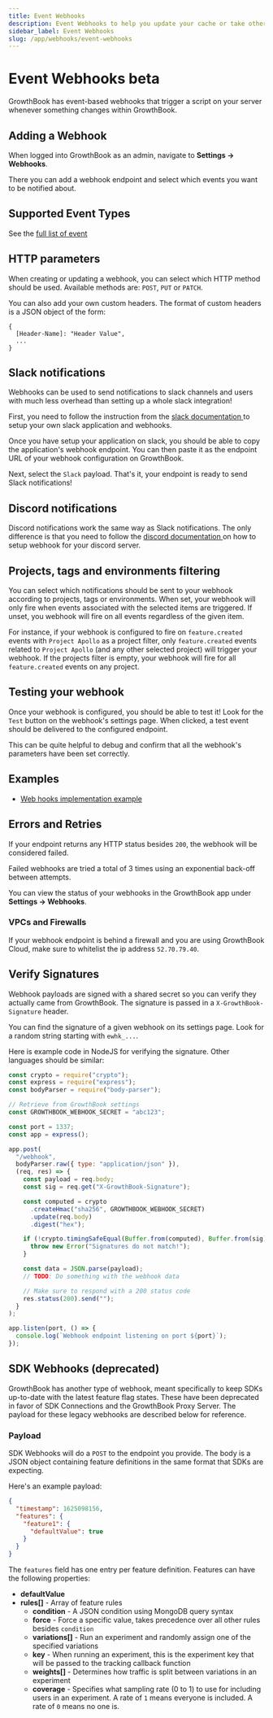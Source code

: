 ```yaml
---
title: Event Webhooks
description: Event Webhooks to help you update your cache or take other actions when the state changes on GrowthBook
sidebar_label: Event Webhooks
slug: /app/webhooks/event-webhooks
---
```



# Event Webhooks <Pill>beta</Pill>

GrowthBook has event-based webhooks that trigger a script on your server whenever something changes within GrowthBook.

## Adding a Webhook

When logged into GrowthBook as an admin, navigate to **Settings → Webhooks**.

There you can add a webhook endpoint and select which events you want to be notified about.

## Supported Event Types

See the [full list of event](/app/webhooks/event-webhooks/events)

## HTTP parameters

When creating or updating a webhook, you can select which HTTP method should be used. Available methods are: `POST`, `PUT` or `PATCH`.

You can also add your own custom headers. The format of custom headers is a JSON object of the form:

```
{
  [Header-Name]: "Header Value",
  ...
}
```

## Slack notifications

Webhooks can be used to send notifications to slack channels and users with much less overhead than setting up a whole slack integration!

First, you need to follow the instruction from the [slack documentation <ExternalLink />](https://api.slack.com/messaging/webhooks) to setup your own slack application and webhooks.

Once you have setup your application on slack, you should be able to copy the application's webhook endpoint. You can then paste it
as the endpoint URL of your webhook configuration on GrowthBook.

Next, select the `Slack` payload. That's it, your endpoint is ready to send Slack notifications!

## Discord notifications

Discord notifications work the same way as Slack notifications. The only difference is that you need to follow the [discord documentation <ExternalLink />](https://support.discord.com/hc/en-us/articles/228383668-Intro-to-Webhooks) on how to setup webhook for your discord server.

## Projects, tags and environments filtering

You can select which notifications should be sent to your webhook according to projects, tags or environments. When set, your webhook will only fire when events associated with the selected items are triggered. If unset, you webhook will fire on all events regardless of the given item.

For instance, if your webhook is configured to fire on `feature.created` events with `Project Apollo` as a project filter, only `feature.created` events related to `Project Apollo` (and any other selected project) will trigger your webhook. If the projects filter is empty, your webhook will fire for all `feature.created` events on any project.

## Testing your webhook

Once your webhook is configured, you should be able to test it! Look for the `Test` button on the webhook's settings page. When clicked, a test event should be delivered to the configured endpoint.

This can be quite helpful to debug and confirm that all the webhook's parameters have been set correctly.

## Examples

- [Web hooks implementation example <ExternalLink />](https://github.com/growthbook/examples/tree/main/webhooks-impl)

## Errors and Retries

If your endpoint returns any HTTP status besides `200`, the webhook will be considered failed.

Failed webhooks are tried a total of 3 times using an exponential back-off between attempts.

You can view the status of your webhooks in the GrowthBook app under **Settings &rarr; Webhooks**.

### VPCs and Firewalls

If your webhook endpoint is behind a firewall and you are using GrowthBook Cloud, make sure to whitelist the ip address `52.70.79.40`.

## Verify Signatures

Webhook payloads are signed with a shared secret so you can verify they actually came from GrowthBook. The signature is passed in a `X-GrowthBook-Signature` header.

You can find the signature of a given webhook on its settings page. Look for a random string starting with `ewhk_...`.

Here is example code in NodeJS for verifying the signature. Other languages should be similar:

```js
const crypto = require("crypto");
const express = require("express");
const bodyParser = require("body-parser");

// Retrieve from GrowthBook settings
const GROWTHBOOK_WEBHOOK_SECRET = "abc123";

const port = 1337;
const app = express();

app.post(
  "/webhook",
  bodyParser.raw({ type: "application/json" }),
  (req, res) => {
    const payload = req.body;
    const sig = req.get("X-GrowthBook-Signature");

    const computed = crypto
      .createHmac("sha256", GROWTHBOOK_WEBHOOK_SECRET)
      .update(req.body)
      .digest("hex");

    if (!crypto.timingSafeEqual(Buffer.from(computed), Buffer.from(sig))) {
      throw new Error("Signatures do not match!");
    }

    const data = JSON.parse(payload);
    // TODO: Do something with the webhook data

    // Make sure to respond with a 200 status code
    res.status(200).send("");
  }
);

app.listen(port, () => {
  console.log(`Webhook endpoint listening on port ${port}`);
});
```

## SDK Webhooks (deprecated)

GrowthBook has another type of webhook, meant specifically to keep SDKs up-to-date with the latest feature flag states. These have been deprecated in favor of SDK Connections and the GrowthBook Proxy Server. The payload for these legacy webhooks are described below for reference.

### Payload

SDK Webhooks will do a `POST` to the endpoint you provide. The body is a JSON object containing feature definitions in the same format that SDKs are expecting.

Here's an example payload:

```json
{
  "timestamp": 1625098156,
  "features": {
    "feature1": {
      "defaultValue": true
    }
  }
}
```

The `features` field has one entry per feature definition. Features can have the following properties:

- **defaultValue**
- **rules[]** - Array of feature rules
  - **condition** - A JSON condition using MongoDB query syntax
  - **force** - Force a specific value, takes precedence over all other rules besides `condition`
  - **variations[]** - Run an experiment and randomly assign one of the specified variations
  - **key** - When running an experiment, this is the experiment key that will be passed to the tracking callback function
  - **weights[]** - Determines how traffic is split between variations in an experiment
  - **coverage** - Specifies what sampling rate (0 to 1) to use for including users in an experiment. A rate of `1` means everyone is included. A rate of `0` means no one is.

